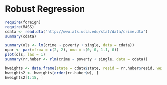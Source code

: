 Robust Regression
========================================================

```r
require(foreign)
require(MASS)
cdata <- read.dta("http://www.ats.ucla.edu/stat/data/crime.dta")
summary(cdata)

summary(ols <- lm(crime ~ poverty + single, data = cdata))
opar <- par(mfrow = c(2, 2), oma = c(0, 0, 1.1, 0))
plot(ols, las = 1)
summary(rr.huber <- rlm(crime ~ poverty + single, data = cdata))

hweights <- data.frame(state = cdata$state, resid = rr.huber$resid, weight = rr.huber$w)
hweights2 <- hweights[order(rr.huber$w), ]
hweights2[1:15, ]
```

